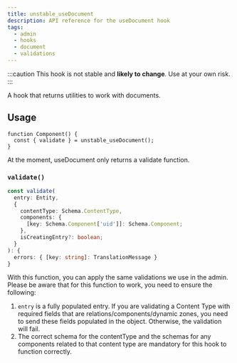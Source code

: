 ```yaml
---
title: unstable_useDocument
description: API reference for the useDocument hook
tags:
  - admin
  - hooks
  - document
  - validations
---
```


:::caution
This hook is not stable and **likely to change**. Use at your own risk.
:::

A hook that returns utilities to work with documents.

## Usage

```
function Component() {
  const { validate } = unstable_useDocument();
}
```

At the moment, useDocument only returns a validate function.

### `validate()`

```ts
const validate(
  entry: Entity,
  {
    contentType: Schema.ContentType,
    components: {
      [key: Schema.Component['uid']]: Schema.Component;
    },
    isCreatingEntry?: boolean;
  }
): {
  errors: { [key: string]: TranslationMessage }
}
```

With this function, you can apply the same validations we use in the admin. Please be aware that for this function to work, you need to ensure the following:

1. `entry` is a fully populated entry. If you are validating a Content Type with required fields that are relations/components/dynamic zones, you need to send these fields populated in the object. Otherwise, the validation will fail.
2. The correct schema for the contentType and the schemas for any components related to that content type are mandatory for this hook to function correctly.
